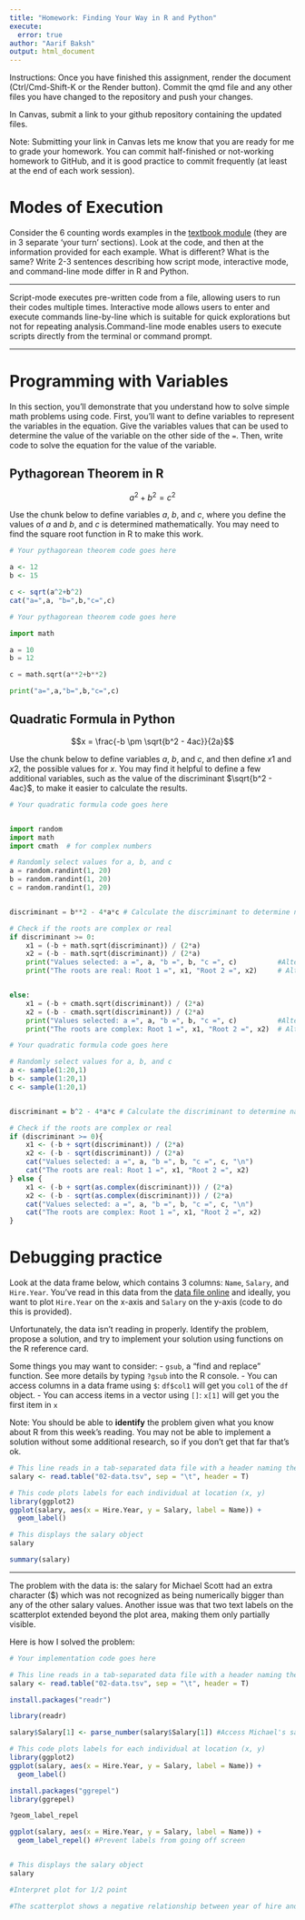 ```yaml
---
title: "Homework: Finding Your Way in R and Python"
execute:
  error: true
author: "Aarif Baksh"
output: html_document
---
```


Instructions: Once you have finished this assignment, render the document (Ctrl/Cmd-Shift-K or the Render button). Commit the qmd file and any other files you have changed to the repository and push your changes.

In Canvas, submit a link to your github repository containing the updated files. 

Note: Submitting your link in Canvas lets me know that you are ready for me to grade your homework. You can commit half-finished or not-working homework to GitHub, and it is good practice to commit frequently (at least at the end of each work session). 

# Modes of Execution

Consider the 6 counting words examples in the [textbook module](https://srvanderplas.github.io/stat-computing-r-python/part-tools/04-scripts-notebooks.html#a-short-history-of-talking-to-computers) (they are in 3 separate 'your turn' sections). Look at the code, and then at the information provided for each example. What is different? What is the same? Write 2-3 sentences describing how script mode, interactive mode, and command-line mode differ in R and Python.

---

Script-mode executes pre-written code from a file, allowing users to run their codes multiple times. Interactive mode allows users to enter and execute commands line-by-line which is suitable for quick explorations but not for repeating analysis.Command-line mode enables users to execute scripts directly from the terminal or command prompt.   

---


# Programming with Variables

In this section, you'll demonstrate that you understand how to solve simple math problems using code. First, you'll want to define variables to represent the variables in the equation. Give the variables values that can be used to determine the value of the variable on the other side of the `=`. Then, write code to solve the equation for the value of the variable. 

## Pythagorean Theorem in R

$$a^2 + b^2 = c^2$$

Use the chunk below to define variables $a$, $b$, and $c$, where you define the values of $a$ and $b$, and $c$ is determined mathematically. You may need to find the square root function in R to make this work.

```r
# Your pythagorean theorem code goes here

a <- 12
b <- 15

c <- sqrt(a^2+b^2)
cat("a=",a, "b=",b,"c=",c)

```

```python
# Your pythagorean theorem code goes here

import math

a = 10
b = 12

c = math.sqrt(a**2+b**2)

print("a=",a,"b=",b,"c=",c)

```

## Quadratic Formula in Python

$$x = \frac{-b \pm \sqrt{b^2 - 4ac}}{2a}$$

Use the chunk below to define variables $a$, $b$, and $c$, and then define $x1$ and $x2$, the possible values for $x$. You may find it helpful to define a few additional variables, such as the value of the discriminant $\sqrt{b^2 - 4ac}$, to make it easier to calculate the results. 

```python
# Your quadratic formula code goes here


import random
import math
import cmath  # for complex numbers

# Randomly select values for a, b, and c
a = random.randint(1, 20)
b = random.randint(1, 20)
c = random.randint(1, 20)


discriminant = b**2 - 4*a*c # Calculate the discriminant to determine nature of roots

# Check if the roots are complex or real
if discriminant >= 0:
    x1 = (-b + math.sqrt(discriminant)) / (2*a)
    x2 = (-b - math.sqrt(discriminant)) / (2*a)
    print("Values selected: a =", a, "b =", b, "c =", c)          #Alternatively print(f"Values selected: a = {a}, b = {b}, c = {c}")
    print("The roots are real: Root 1 =", x1, "Root 2 =", x2)     # Alternatively print(f"The roots are complex: Root 1 = {x1}, Root 2 = {x2}")


else:
    x1 = (-b + cmath.sqrt(discriminant)) / (2*a)
    x2 = (-b - cmath.sqrt(discriminant)) / (2*a)
    print("Values selected: a =", a, "b =", b, "c =", c)          #Alternatively print(f"Values selected: a = {a}, b = {b}, c = {c}")
    print("The roots are complex: Root 1 =", x1, "Root 2 =", x2)  # Alternatively print(f"The roots are complex: Root 1 = {x1}, Root 2 = {x2}")


```


```r
# Your quadratic formula code goes here

# Randomly select values for a, b, and c
a <- sample(1:20,1) 
b <- sample(1:20,1)
c <- sample(1:20,1)


discriminant = b^2 - 4*a*c # Calculate the discriminant to determine nature of roots

# Check if the roots are complex or real
if (discriminant >= 0){
    x1 <- (-b + sqrt(discriminant)) / (2*a)
    x2 <- (-b - sqrt(discriminant)) / (2*a)
    cat("Values selected: a =", a, "b =", b, "c =", c, "\n")          
    cat("The roots are real: Root 1 =", x1, "Root 2 =", x2)   
} else {
    x1 <- (-b + sqrt(as.complex(discriminant))) / (2*a)
    x2 <- (-b - sqrt(as.complex(discriminant))) / (2*a)
    cat("Values selected: a =", a, "b =", b, "c =", c, "\n")          
    cat("The roots are complex: Root 1 =", x1, "Root 2 =", x2)  
}

```


# Debugging practice

Look at the data frame below, which contains 3 columns: `Name`, `Salary`, and `Hire.Year`. You've read in this data from the [data file online](https://github.com/unl-statistics/stat850/blob/main/homework/02-data.tsv) and ideally, you want to plot `Hire.Year` on the x-axis and `Salary` on the y-axis (code to do this is provided).

Unfortunately, the data isn't reading in properly. Identify the problem, propose a solution, and try to implement your solution using functions on the R reference card.

Some things you may want to consider: - `gsub`, a "find and replace" function. See more details by typing `?gsub` into the R console. - You can access columns in a data frame using `$`: `df$col1` will get you `col1` of the `df` object. - You can access items in a vector using `[]`: `x[1]` will get you the first item in `x`

Note: You should be able to **identify** the problem given what you know about R from this week's reading. You may not be able to implement a solution without some additional research, so if you don't get that far that's ok.

```r
# This line reads in a tab-separated data file with a header naming the columns
salary <- read.table("02-data.tsv", sep = "\t", header = T)

# This code plots labels for each individual at location (x, y)
library(ggplot2)
ggplot(salary, aes(x = Hire.Year, y = Salary, label = Name)) + 
  geom_label()

# This displays the salary object
salary

summary(salary)

```

------------------------------------------------------------------------

The problem with the data is: the salary for Michael Scott had an extra character ($) which was not recognized as being numerically bigger than any of the other salary values. Another issue was that two text labels on the scatterplot extended beyond the plot area, making them only partially visible.     

Here is how I solved the problem:

```r
# Your implementation code goes here

# This line reads in a tab-separated data file with a header naming the columns
salary <- read.table("02-data.tsv", sep = "\t", header = T)

install.packages("readr")

library(readr)

salary$Salary[1] <- parse_number(salary$Salary[1]) #Access Michael's salary and remove the '$' character

# This code plots labels for each individual at location (x, y)
library(ggplot2)
ggplot(salary, aes(x = Hire.Year, y = Salary, label = Name)) + 
  geom_label()

install.packages("ggrepel")
library(ggrepel)

?geom_label_repel

ggplot(salary, aes(x = Hire.Year, y = Salary, label = Name)) + 
  geom_label_repel() #Prevent labels from going off screen


# This displays the salary object
salary

#Interpret plot for 1/2 point

#The scatterplot shows a negative relationship between year of hire and salary. Specifically, individuals hired more recently tend to have lower salaries compared to those who were hired earlier. This trend suggests that people who were hired for a longer period of time, and are therefore more experienced, tend to have higher salaries than those who are relatively newer at the job. 
```
